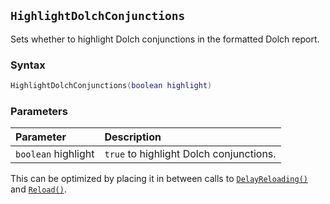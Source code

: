 ::: {.minipage data-latex="{\textwidth}"}
## `HighlightDolchConjunctions`

Sets whether to highlight Dolch conjunctions in the formatted Dolch report.

### Syntax {-}

``` .lua
HighlightDolchConjunctions(boolean highlight)
```

### Parameters {-}

**Parameter** | **Description**
| :-- | :-- |
| `boolean` highlight | `true` to highlight Dolch conjunctions. |

:::: {.tipsection data-latex=""}
This can be optimized by placing it in between calls to [`DelayReloading()`](#standard-delayreloading) and [`Reload()`](#standard-reload).
::::
:::
